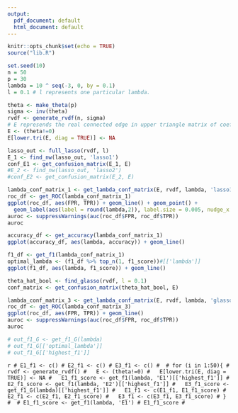 ```yaml
---
output:
  pdf_document: default
  html_document: default
---
```

```r
knitr::opts_chunk$set(echo = TRUE)
source("lib.R")
```


```r
set.seed(10)
n = 50
p = 30
lambda = 10 ^ seq(-3, 0, by = 0.1)
l = 0.1 # l represents one particular lambda.
```

```r
theta <- make_theta(p)
sigma <- inv(theta)
rvdf <- generate_rvdf(n, sigma)
# E represends the real connected edge in upper triangle matrix of coefficients
E <- (theta!=0) 
E[lower.tri(E, diag = TRUE)] <- NA
```

```r
lasso_out <- full_lasso(rvdf, l) 
E_1 <- find_nw(lasso_out, 'lasso1')
conf_E1 <- get_confusion_matrix(E_1, E)
#E_2 <- find_nw(lasso_out, 'lasso2')
#conf_E2 <- get_confusion_matrix(E_2, E)
```

```r
lambda_conf_matrix_1 <- get_lambda_conf_matrix(E, rvdf, lambda, 'lasso1')
roc_df <- get_ROC(lambda_conf_matrix_1)
ggplot(roc_df, aes(FPR, TPR)) + geom_line() + geom_point() + 
  geom_label(aes(label = round(lambda,2)), label.size = 0.005, nudge_x = 0.02, nudge_y = 0.05)
auroc <- suppressWarnings(auc(roc_df$FPR, roc_df$TPR))
auroc
```

```r
accuracy_df <- get_accuracy(lambda_conf_matrix_1)
ggplot(accuracy_df, aes(lambda, accuracy)) + geom_line()
```

```r
f1_df <- get_f1(lambda_conf_matrix_1)
optimal_lambda <- (f1_df %>% top_n(1, f1_score))#[['lambda']]
ggplot(f1_df, aes(lambda, f1_score)) + geom_line()
```

```r
theta_hat_bool <- find_glasso(rvdf, l = 0.1)
conf_matrix <- get_confusion_matrix(theta_hat_bool, E)
```

```r
lambda_conf_matrix_3 <- get_lambda_conf_matrix(E, rvdf, lambda, 'glasso')
roc_df <- get_ROC(lambda_conf_matrix_3)
ggplot(roc_df, aes(FPR, TPR)) + geom_line()
auroc <- suppressWarnings(auc(roc_df$FPR, roc_df$TPR))
auroc
```

```r
# out_f1_G <- get_f1_G(lambda)
# out_f1_G[['optimal_lambda']]
# out_f1_G[['highest_f1']]
```

```r
# E1_f1 <- c()
# E2_f1 <- c()
# E3_f1 <- c()
# 
# for (i in 1:50){
#   rvdf <- generate_rvdf()
#   E <- (theta!=0)
#   E[lower.tri(E, diag = TRUE)] <- NA
#   E1_f1_score <- get_f1(lambda, 'E1')[['highest_f1']]
#   E2_f1_score <- get_f1(lambda, 'E2')[['highest_f1']]
#   E3_f1_score <- get_f1_G(lambda)[['highest_f1']]
#   E1_f1 <- c(E1_f1, E1_f1_score)
#   E2_f1 <- c(E2_f1, E2_f1_score)
#   E3_f1 <- c(E3_f1, E3_f1_score)
# }
# 
# E1_f1_score <- get_f1(lambda, 'E1')
# E1_f1_score
# ```